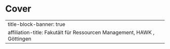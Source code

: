 # Cover {.unnumbered}

---
title-block-banner: true
affiliation-title: Fakutält für Ressourcen Management, HAWK , Göttingen
---
